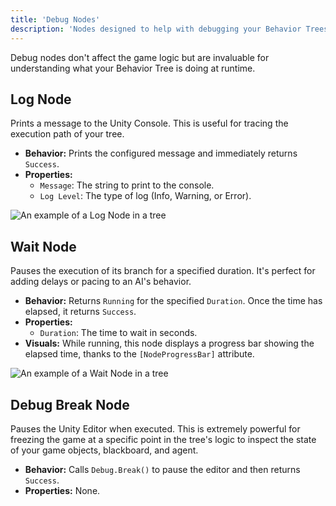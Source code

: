 ```yaml
---
title: 'Debug Nodes'
description: 'Nodes designed to help with debugging your Behavior Trees.'
---
```


Debug nodes don't affect the game logic but are invaluable for understanding what your Behavior Tree is doing at runtime.

## Log Node

Prints a message to the Unity Console. This is useful for tracing the execution path of your tree.

-   **Behavior:** Prints the configured message and immediately returns `Success`.
-   **Properties:**
    -   `Message`: The string to print to the console.
    -   `Log Level`: The type of log (Info, Warning, or Error).

![An example of a Log Node in a tree](https://via.placeholder.com/400x150.png/1e222e/ffffff?text=Sequence+->+Log+Node)

## Wait Node

Pauses the execution of its branch for a specified duration. It's perfect for adding delays or pacing to an AI's behavior.

-   **Behavior:** Returns `Running` for the specified `Duration`. Once the time has elapsed, it returns `Success`.
-   **Properties:**
    -   `Duration`: The time to wait in seconds.
-   **Visuals:** While running, this node displays a progress bar showing the elapsed time, thanks to the `[NodeProgressBar]` attribute.

![An example of a Wait Node in a tree](https://via.placeholder.com/400x150.png/1e222e/ffffff?text=Sequence+->+Wait+Node)

## Debug Break Node

Pauses the Unity Editor when executed. This is extremely powerful for freezing the game at a specific point in the tree's logic to inspect the state of your game objects, blackboard, and agent.

-   **Behavior:** Calls `Debug.Break()` to pause the editor and then returns `Success`.
-   **Properties:** None.
